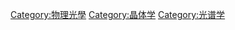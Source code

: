 {{catmore}}
{{Commonscat|Diffraction}}

[[Category:物理光學|Category:物理光學]]
[[Category:晶体学|Category:晶体学]]
[[Category:光谱学|Category:光谱学]]